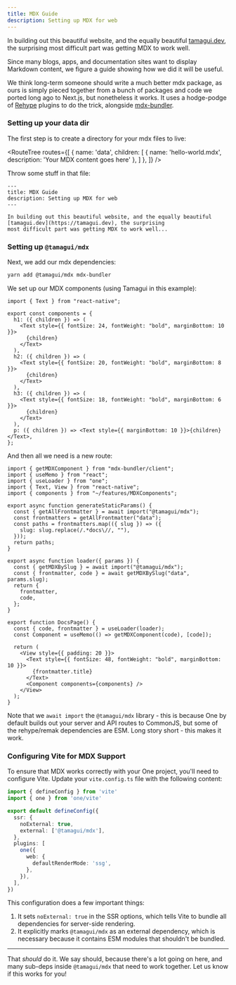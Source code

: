 ```yaml
---
title: MDX Guide
description: Setting up MDX for web
---
```


In building out this beautiful website, and the equally beautiful [tamagui.dev](https://tamagui.dev), the surprising
most difficult part was getting MDX to work well.

Since many blogs, apps, and documentation sites want to display Markdown content, we figure a guide showing how
we did it will be useful.

We think long-term someone should write a much better mdx package, as ours is simply pieced together from a bunch of packages and code we ported long ago to Next.js, but nonetheless it works. It uses a hodge-podge of [Rehype](https://github.com/rehypejs/rehype) plugins to do the trick, alongside [mdx-bundler](https://github.com/kentcdodds/mdx-bundler).

### Setting up your data dir

The first step is to create a directory for your mdx files to live:

<RouteTree
  routes={[
    { name: 'data', children: [
      { name: 'hello-world.mdx', description: 'Your MDX content goes here' },
    ] },
  ]}
/>

Throw some stuff in that file:

```
---
title: MDX Guide
description: Setting up MDX for web
---

In building out this beautiful website, and the equally beautiful [tamagui.dev](https://tamagui.dev), the surprising
most difficult part was getting MDX to work well...
```

### Setting up `@tamagui/mdx`

Next, we add our mdx dependencies:

```bash
yarn add @tamagui/mdx mdx-bundler
```

We set up our MDX components (using Tamagui in this example):

```tsx fileName=features/MDXComponents.tsx
import { Text } from "react-native";

export const components = {
  h1: ({ children }) => (
    <Text style={{ fontSize: 24, fontWeight: "bold", marginBottom: 10 }}>
      {children}
    </Text>
  ),
  h2: ({ children }) => (
    <Text style={{ fontSize: 20, fontWeight: "bold", marginBottom: 8 }}>
      {children}
    </Text>
  ),
  h3: ({ children }) => (
    <Text style={{ fontSize: 18, fontWeight: "bold", marginBottom: 6 }}>
      {children}
    </Text>
  ),
  p: ({ children }) => <Text style={{ marginBottom: 10 }}>{children}</Text>,
};

```

And then all we need is a new route:

```tsx fileName=app/docs/[slug].tsx
import { getMDXComponent } from "mdx-bundler/client";
import { useMemo } from "react";
import { useLoader } from "one";
import { Text, View } from "react-native";
import { components } from "~/features/MDXComponents";

export async function generateStaticParams() {
  const { getAllFrontmatter } = await import("@tamagui/mdx");
  const frontmatters = getAllFrontmatter("data");
  const paths = frontmatters.map(({ slug }) => ({
    slug: slug.replace(/.*docs\//, ""),
  }));
  return paths;
}

export async function loader({ params }) {
  const { getMDXBySlug } = await import("@tamagui/mdx");
  const { frontmatter, code } = await getMDXBySlug("data", params.slug);
  return {
    frontmatter,
    code,
  };
}

export function DocsPage() {
  const { code, frontmatter } = useLoader(loader);
  const Component = useMemo(() => getMDXComponent(code), [code]);

  return (
    <View style={{ padding: 20 }}>
      <Text style={{ fontSize: 48, fontWeight: "bold", marginBottom: 10 }}>
        {frontmatter.title}
      </Text>
      <Component components={components} />
    </View>
  );
}

```

Note that we `await import` the `@tamagui/mdx` library - this is because One by default builds out your server
and API routes to CommonJS, but some of the rehype/remak dependencies are ESM. Long story short - this makes it work.

### Configuring Vite for MDX Support

To ensure that MDX works correctly with your One project, you'll need to configure Vite. Update your `vite.config.ts` file with the following content:

```ts fileName=vite.config.ts
import { defineConfig } from 'vite'
import { one } from 'one/vite'

export default defineConfig({
  ssr: {
    noExternal: true,
    external: ['@tamagui/mdx'],
  },
  plugins: [
    one({
      web: {
        defaultRenderMode: 'ssg',
      },
    }),
  ],
})
```

This configuration does a few important things:

1. It sets `noExternal: true` in the SSR options, which tells Vite to bundle all dependencies for server-side rendering.
2. It explicitly marks `@tamagui/mdx` as an external dependency, which is necessary because it contains ESM modules that shouldn't be bundled.



---

That *should* do it. We say should, because there's a lot going on here, and many sub-deps inside `@tamagui/mdx` that need to work together. Let us know if this works for you!

